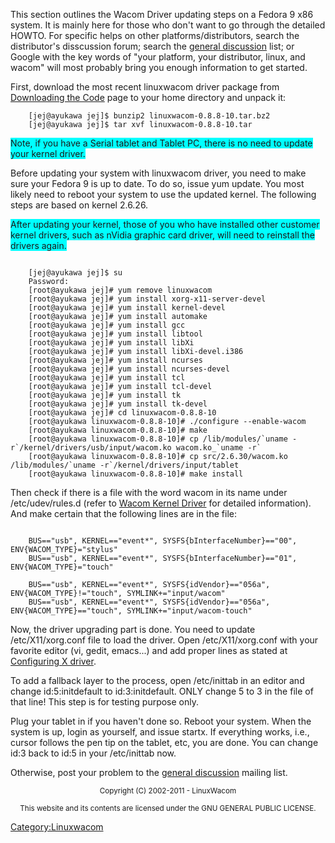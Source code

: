 This section outlines the Wacom Driver updating steps on a Fedora 9 x86 system. It is mainly here for those who don't want to go through the detailed HOWTO. For specific helps on other platforms/distributors, search the distributor's disscussion forum; search the [https://lists.sourceforge.net/lists/listinfo/linuxwacom-discuss general discussion] list; or Google with the key words of "your platform, your distributor, linux, and wacom" will most probably bring you enough information to get started.

First, download the most recent linuxwacom driver package from [[Linuxwacom HOWTO#Downloading the Code|Downloading the Code]] page to your home directory and unpack it:

<pre>
    [jej@ayukawa jej]$ bunzip2 linuxwacom-0.8.8-10.tar.bz2
    [jej@ayukawa jej]$ tar xvf linuxwacom-0.8.8-10.tar
</pre>
<span style="background:#00ffff">
Note, if you have a Serial tablet and Tablet PC, there is no need to update your kernel driver.
</span>

Before updating your system with linuxwacom driver, you need to make sure your Fedora 9 is up to date. To do so, issue yum update. You most likely need to reboot your system to use the updated kernel. The following steps are based on kernel 2.6.26.

<span style="background:#00ffff">
After updating your kernel, those of you who have installed other customer kernel drivers, such as nVidia graphic card driver, will need to reinstall the drivers again.
</span>
<pre>     
    [jej@ayukawa jej]$ su
    Password:
    [root@ayukawa jej]# yum remove linuxwacom
    [root@ayukawa jej]# yum install xorg-x11-server-devel
    [root@ayukawa jej]# yum install kernel-devel
    [root@ayukawa jej]# yum install automake
    [root@ayukawa jej]# yum install gcc
    [root@ayukawa jej]# yum install libtool
    [root@ayukawa jej]# yum install libXi
    [root@ayukawa jej]# yum install libXi-devel.i386
    [root@ayukawa jej]# yum install ncurses
    [root@ayukawa jej]# yum install ncurses-devel
    [root@ayukawa jej]# yum install tcl
    [root@ayukawa jej]# yum install tcl-devel
    [root@ayukawa jej]# yum install tk
    [root@ayukawa jej]# yum install tk-devel
    [root@ayukawa jej]# cd linuxwacom-0.8.8-10 
    [root@ayukawa linuxwacom-0.8.8-10]# ./configure --enable-wacom
    [root@ayukawa linuxwacom-0.8.8-10]# make
    [root@ayukawa linuxwacom-0.8.8-10]# cp /lib/modules/`uname -r`/kernel/drivers/usb/input/wacom.ko wacom.ko_`uname -r`
    [root@ayukawa linuxwacom-0.8.8-10]# cp src/2.6.30/wacom.ko /lib/modules/`uname -r`/kernel/drivers/input/tablet
    [root@ayukawa linuxwacom-0.8.8-10]# make install
</pre>

Then check if there is a file with the word wacom in its name under /etc/udev/rules.d (refer to [[Linuxwacom HOWTO#Updated wacom.c|Wacom Kernel Driver]] for detailed information). And make certain that the following lines are in the file:

<pre>     
    BUS=="usb", KERNEL=="event*", SYSFS{bInterfaceNumber}=="00", ENV{WACOM_TYPE}="stylus"
    BUS=="usb", KERNEL=="event*", SYSFS{bInterfaceNumber}=="01", ENV{WACOM_TYPE}="touch"

    BUS=="usb", KERNEL=="event*", SYSFS{idVendor}=="056a", ENV{WACOM_TYPE}!="touch", SYMLINK+="input/wacom"
    BUS=="usb", KERNEL=="event*", SYSFS{idVendor}=="056a", ENV{WACOM_TYPE}=="touch", SYMLINK+="input/wacom-touch"
</pre>

Now, the driver upgrading part is done. You need to update /etc/X11/xorg.conf file to load the driver. Open /etc/X11/xorg.conf with your favorite editor (vi, gedit, emacs...) and add proper lines as stated at [[Linuxwacom HOWTO#Configuring X11|Configuring X driver]].

To add a fallback layer to the process, open /etc/inittab in an editor and change id:5:initdefault to id:3:initdefault. ONLY change 5 to 3 in the file of that line! This step is for testing purpose only.

Plug your tablet in if you haven't done so. Reboot your system. When the system is up, login as yourself, and issue startx. If everything works, i.e., cursor follows the pen tip on the tablet, etc, you are done. You can change id:3 back to id:5 in your /etc/inittab now.

Otherwise, post your problem to the [https://lists.sourceforge.net/lists/listinfo/linuxwacom-discuss general discussion] mailing list.


<center><small>
Copyright (C) 2002-2011 - LinuxWacom

This website and its contents are licensed under the GNU GENERAL PUBLIC LICENSE.
</small></center>


[[Category:Linuxwacom]]